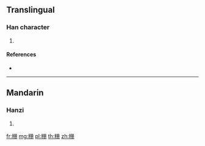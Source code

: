 {{character info/new}}
==Translingual==

===Han character===
{{Han char|rn=119|rad=米|as=05|sn=11|four=97940|canj=FDBBM,FDBT}}

# {{defn|Han|sort=米05}}

====References====
* {{Han ref|kx=0908.320|dkj=26918|dj=1335.030|hdz=53145.110|uh=7CA3|ud=31907|bh=D6E1|bd=55009}}

----

==Mandarin==

===Hanzi===
{{cmn-hanzi|pin=[[cè]] ([[ce4]]), [[sǎn]] ([[san3]])|wg=ts'e<sup>4</sup>, san<sup>3</sup>}}

# {{defn|lang=cmn|sort=米05}}

[[fr:粣]]
[[mg:粣]]
[[pl:粣]]
[[th:粣]]
[[zh:粣]]